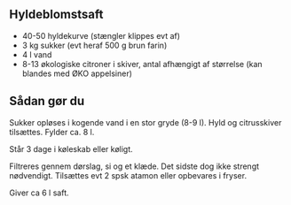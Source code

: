 

## Hyldeblomstsaft

-   40-50 hyldekurve (stængler klippes evt af)
-   3 kg sukker (evt heraf 500 g brun farin)
-   4 l vand
-   8-13 økologiske citroner i skiver, antal afhængigt af størrelse (kan blandes med ØKO appelsiner)

## Sådan gør du

Sukker opløses i kogende vand i en stor gryde (8-9 l). Hyld og citrusskiver tilsættes. Fylder ca. 8 l.

Står 3 dage i køleskab eller køligt. 

Filtreres gennem dørslag, si og et klæde. Det sidste dog ikke strengt nødvendigt. 
Tilsættes evt 2 spsk atamon eller opbevares i fryser. 

Giver ca 6 l saft.
